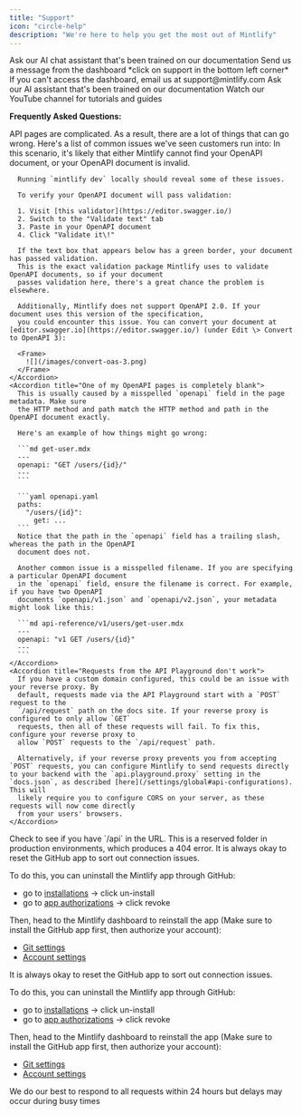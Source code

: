 ```yaml
---
title: "Support"
icon: "circle-help"
description: "We're here to help you get the most out of Mintlify"
---
```


<Card title="Ask our docs" img="/images/chat-support.png" href="https://mintlify.com/docs/quickstart?share_chat=3524d1e4-c8bb-4367-87f8-4eb8be8edf4b">
  Ask our AI chat assistant that's been trained on our documentation
</Card>

<CardGroup cols={2}>
  <Card title="Dashboard widget" icon="message-circle-more" iconType="regular" href="https://dashboard.mintlify.com/">
    Send us a message from the dashboard *click on support in the bottom left corner*
  </Card>
  <Card title="Email Us" icon="mail" iconType="regular" href="mailto:support@mintlify.com">
    If you can't access the dashboard, email us at support@mintlify.com
  </Card>
  <Card title="Ask AI" icon="bot" iconType="regular" href="https://mintlify.com/community">
    Ask our AI assistant that's been trained on our documentation
  </Card>
  <Card title="YouTube" icon="youtube" iconType="regular" href="https://www.youtube.com/@GetMintlify/videos">
    Watch our YouTube channel for tutorials and guides
  </Card>
</CardGroup>


**Frequently Asked Questions:**

<Accordion title="API Page Issues" icon="book-open">
  API pages are complicated. As a result, there are a lot of things that can go wrong. Here's a list of common issues we've seen customers run into:

  <AccordionGroup>
    <Accordion title="All of my OpenAPI pages are completely blank">
      In this scenario, it's likely that either Mintlify cannot find your OpenAPI document,
      or your OpenAPI document is invalid.

      Running `mintlify dev` locally should reveal some of these issues.

      To verify your OpenAPI document will pass validation:

      1. Visit [this validator](https://editor.swagger.io/)
      2. Switch to the "Validate text" tab
      3. Paste in your OpenAPI document
      4. Click "Validate it\!"

      If the text box that appears below has a green border, your document has passed validation.
      This is the exact validation package Mintlify uses to validate OpenAPI documents, so if your document
      passes validation here, there's a great chance the problem is elsewhere.

      Additionally, Mintlify does not support OpenAPI 2.0. If your document uses this version of the specification,
      you could encounter this issue. You can convert your document at [editor.swagger.io](https://editor.swagger.io/) (under Edit \> Convert to OpenAPI 3):

      <Frame>
        ![](/images/convert-oas-3.png)
      </Frame>
    </Accordion>
    <Accordion title="One of my OpenAPI pages is completely blank">
      This is usually caused by a misspelled `openapi` field in the page metadata. Make sure
      the HTTP method and path match the HTTP method and path in the OpenAPI document exactly.

      Here's an example of how things might go wrong:

      ```md get-user.mdx
      ---
      openapi: "GET /users/{id}/"
      ---
      ```

      ```yaml openapi.yaml
      paths:
        "/users/{id}":
          get: ...
      ```
      Notice that the path in the `openapi` field has a trailing slash, whereas the path in the OpenAPI
      document does not.

      Another common issue is a misspelled filename. If you are specifying a particular OpenAPI document
      in the `openapi` field, ensure the filename is correct. For example, if you have two OpenAPI
      documents `openapi/v1.json` and `openapi/v2.json`, your metadata might look like this:

      ```md api-reference/v1/users/get-user.mdx
      ---
      openapi: "v1 GET /users/{id}"
      ---
      ```
    </Accordion>
    <Accordion title="Requests from the API Playground don't work">
      If you have a custom domain configured, this could be an issue with your reverse proxy. By
      default, requests made via the API Playground start with a `POST` request to the
      `/api/request` path on the docs site. If your reverse proxy is configured to only allow `GET`
      requests, then all of these requests will fail. To fix this, configure your reverse proxy to
      allow `POST` requests to the `/api/request` path.

      Alternatively, if your reverse proxy prevents you from accepting `POST` requests, you can configure Mintlify to send requests directly to your backend with the `api.playground.proxy` setting in the `docs.json`, as described [here](/settings/global#api-configurations). This will
      likely require you to configure CORS on your server, as these requests will now come directly
      from your users' browsers.
    </Accordion>
  </AccordionGroup>
</Accordion>

<Accordion title="Docs page won't load (error 404)" icon="ban" iconType="regular">
  Check to see if you have `/api` in the URL. This is a reserved folder in production environments, which produces a 404 error.
</Accordion>

<Accordion title="GitHub app issues" icon="merge">
  It is always okay to reset the GitHub app to sort out connection issues.

  To do this, you can uninstall the Mintlify app through GitHub:

  - go to [installations](https://github.com/settings/installations) -\> click un-install
  - go to [app authorizations](https://github.com/settings/apps/authorizations) -\> click revoke

  Then, head to the Mintlify dashboard to reinstall the app (Make sure to install the GitHub app first, then authorize your account):

  - [Git settings](https://dashboard.mintlify.com/settings/deployment/git-settings)
  - [Account settings](https://dashboard.mintlify.com/settings/account)
</Accordion>

<Accordion title="SVG JSX" icon="image">
  It is always okay to reset the GitHub app to sort out connection issues.

  To do this, you can uninstall the Mintlify app through GitHub:

  - go to [installations](https://github.com/settings/installations) -\> click un-install
  - go to [app authorizations](https://github.com/settings/apps/authorizations) -\> click revoke

  Then, head to the Mintlify dashboard to reinstall the app (Make sure to install the GitHub app first, then authorize your account):

  - [Git settings](https://dashboard.mintlify.com/settings/deployment/git-settings)
  - [Account settings](https://dashboard.mintlify.com/settings/account)
</Accordion>


<Info>
We do our best to respond to all requests within 24 hours but delays may occur during busy times
</Info>


